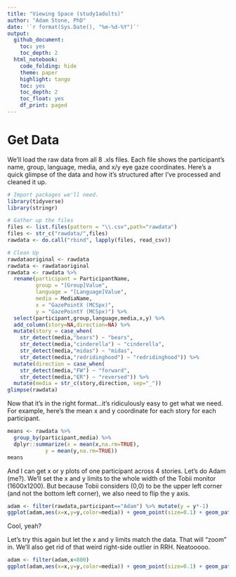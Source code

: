 ```yaml
---
title: "Viewing Space (study1adults)"
author: "Adam Stone, PhD" 
date: '`r format(Sys.Date(), "%m-%d-%Y")`'
output:
  github_document:
    toc: yes
    toc_depth: 2
  html_notebook:
    code_folding: hide
    theme: paper
    highlight: tango
    toc: yes
    toc_depth: 2
    toc_float: yes
    df_print: paged
---
```


# Get Data
We'll load the raw data from all 8 .xls files. Each file shows the participant's name, group, language, media, and x/y eye gaze coordinates. Here's a quick glimpse of the data and how it's structured after I've processed and cleaned it up. 
```r
# Import packages we'll need.
library(tidyverse)
library(stringr)

# Gather up the files
files <- list.files(pattern = "\\.csv",path="rawdata")
files <- str_c("rawdata/",files)
rawdata <- do.call("rbind", lapply(files, read_csv))

# Clean Up
rawdataoriginal <- rawdata
rawdata <- rawdataoriginal
rawdata <- rawdata %>%
  rename(participant = ParticipantName,
         group = "[Group]Value",
         language = "[Language]Value",
         media = MediaName,
         x = "GazePointX (MCSpx)",
         y = "GazePointY (MCSpx)") %>%
  select(participant,group,language,media,x,y) %>%
  add_column(story=NA,direction=NA) %>%
  mutate(story = case_when(
    str_detect(media,"bears") ~ "bears",
    str_detect(media,"cinderella") ~ "cinderella",   
    str_detect(media,"midas") ~ "midas",
    str_detect(media,"redridinghood") ~ "redridinghood")) %>%
  mutate(direction = case_when(
    str_detect(media,"FW") ~ "forward",
    str_detect(media,"ER") ~ "reversed")) %>%
  mutate(media = str_c(story,direction, sep="_"))
glimpse(rawdata)
```

Now that it's in the right format...it's ridiculously easy to get what we need. For example, here's the mean x and y coordinate for each story for each participant. 

```r
means <- rawdata %>%
  group_by(participant,media) %>%
  dplyr::summarize(x = mean(x,na.rm=TRUE),
            y = mean(y,na.rm=TRUE))
means
```

And I can get x or y plots of one participant across 4 stories. Let's do Adam (me?). We'll set the x and y limits to the whole width of the Tobii monitor (1600x1200). But because Tobii considers (0,0) to be the upper left corner (and not the bottom left corner), we also need to flip the y axis. 

```r
adam <- filter(rawdata,participant=="Adam") %>% mutate(y = y*-1)
ggplot(adam,aes(x=x,y=y,color=media)) + geom_point(size=0.1) + geom_path() + facet_wrap("media",ncol=2,nrow=2) + guides(color="none") + scale_x_continuous(limit=c(0,1600)) + scale_y_continuous(limit=c(-1200,0))
```
Cool, yeah? 

Let's try this again but let the x and y limits match the data. That will "zoom" in. We'll also get rid of that weird right-side outlier in RRH.  Neatooooo. 

```r
adam <- filter(adam,x<800)
ggplot(adam,aes(x=x,y=y,color=media)) + geom_point(size=0.1) + geom_path() + facet_wrap("media",ncol=2,nrow=2) + guides(color="none") 
```

